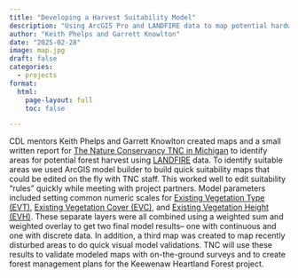 ```yaml
---
title: "Developing a Harvest Suitability Model"
description: "Using ArcGIS Pro and LANDFIRE data to map potential hardwood harvest locations"
author: "Keith Phelps and Garrett Knowlton"
date: "2025-02-28"
image: map.jpg
draft: false
categories:
  - projects
format:
  html:
    page-layout: full
    toc: false

---
```


CDL mentors Keith Phelps and Garrett Knowlton created maps and a small written report for [The Nature Conservancy TNC in Michigan](https://www.nature.org/en-us/about-us/where-we-work/united-states/michigan/) to identify areas for potential forest harvest using [LANDFIRE](https://landfire.gov/) data. To identify suitable areas we used ArcGIS model builder to build quick suitability maps that could be edited on the fly with TNC staff. This worked well to edit suitability “rules” quickly while meeting with project partners. Model parameters included setting common numeric scales for [Existing Vegetation Type (EVT)](https://landfire.gov/), [Existing Vegetation Cover (EVC)](https://landfire.gov/vegetation/evc), and [Existing Vegetation Height (EVH)](https://landfire.gov/vegetation/evh). These separate layers were all combined using a weighted sum and weighted overlay to get two final model results– one with continuous and one with discrete data. In addition, a third map was created to map recently disturbed areas to do quick visual model validations. TNC will use these results to validate modeled maps with on-the-ground surveys and to create forest management plans for the Keewenaw Heartland Forest project. 